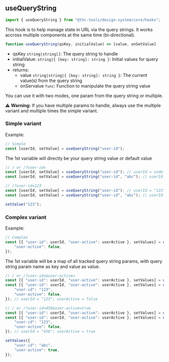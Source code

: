 
<Meta title="Design System/Core/Hooks/useQueryString" />

## useQueryString

```js
import { useQueryString } from "@thc-tools/design-system/core/hooks";
```

This hook is to help manage state in URL via the query strings.
It works accross multiple components at the same time (bi-directional).

```js
function useQueryString(qsKey, initialValue) => [value, onSetValue]
```

-   qsKey `string|string[]`: The query string to handle
-   initialValue: `string|{ [key: string]: string }`: Initial values for query string
-   returns:
    -   value `string|string|{ [key: string]: string }`: The current value(s) from the query string
    -   onServalue `func`: Function to manipulate the query string value

You can use it with two modes, one param from the query string or multiple.

⚠️ **Warning:** If you have multiple params to handle, always use the multiple variant and multiple times the simple variant.

### Simple variant

Example:

```js
// Simple
const [userId, setValue] = useQueryString("user-id");
```

The 1st variable will directly be your query string value or default value

```js
// / or /?user-id=
const [userId, setValue] = useQueryString("user-id"); // userId = undefined
const [userId, setValue] = useQueryString("user-id", "abc"); // userId = "abc"

// /?user-id=123
const [userId, setValue] = useQueryString("user-id"); // userId = "123"
const [userId, setValue] = useQueryString("user-id", "abc"); // userId = "123"

setValue("123");
```

### Complex variant

Example:

```js
// Complex
const [{ "user-id": userId, "user-active": userActive }, setValues] = useQueryString(["user-id", "user-active"], {
    "user-active": false,
});
```

The 1st variable will be a map of all tracked query string params, with query string param name as key and value as value.

```js
// / or /?user-id=&user-active=
const [{ "user-id": userId, "user-active": userActive }, setValues] = useQueryString(["user-id", "user-active"]); // userId = undefined; userActive = undefined
const [{ "user-id": userId, "user-active": userActive }, setValues] = useQueryString(["user-id", "user-active"], {
    "user-id": "123",
    "user-active": false,
}); // userId = "123"; userActive = false

// / or /?user-id=456&user-active=true
const [{ "user-id": userId, "user-active": userActive }, setValues] = useQueryString(["user-id", "user-active"]); // userId = "456"; userActive = true
const [{ "user-id": userId, "user-active": userActive }, setValues] = useQueryString(["user-id", "user-active"], {
    "user-id": "123",
    "user-active": false,
}); // userId = "456"; userActive = true

setValues({
    "user-id": "abc",
    "user-active": true,
});
```

